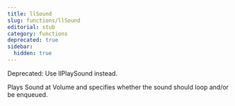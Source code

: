```yaml
---
title: llSound
slug: functions/llSound
editorial: stub
category: functions
deprecated: true
sidebar:
  hidden: true
---
```


<LSLFunction name="llSound"/>

Deprecated: Use llPlaySound instead.

Plays Sound at Volume and specifies whether the sound should loop and/or be enqueued.
